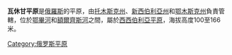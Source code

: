 '''瓦休甘平原'''是[[俄羅斯|俄羅斯]]的平原，由[[托木斯克州|托木斯克州]]、[[新西伯利亞州|新西伯利亞州]]和[[鄂木斯克州|鄂木斯克州]]負責管轄，位於[[鄂畢河|鄂畢河]]和[[額爾齊斯河|額爾齊斯河]]之間，屬於[[西西伯利亞平原|西西伯利亞平原]]，海拔高度100至166米。

{{Russia-geo-stub}}
[[Category:俄罗斯平原|Category:俄罗斯平原]]